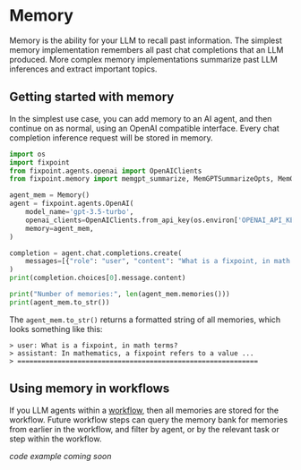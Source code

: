 # Memory

Memory is the ability for your LLM to recall past information. The simplest
memory implementation remembers all past chat completions that an LLM produced.
More complex memory implementations summarize past LLM inferences and extract
important topics.

## Getting started with memory

In the simplest use case, you can add memory to an AI agent, and then continue
on as normal, using an OpenAI compatible interface. Every chat completion
inference request will be stored in memory.

```python
import os
import fixpoint
from fixpoint.agents.openai import OpenAIClients
from fixpoint.memory import memgpt_summarize, MemGPTSummarizeOpts, MemGPTSummaryAgent, Memory

agent_mem = Memory()
agent = fixpoint.agents.OpenAI(
    model_name='gpt-3.5-turbo',
    openai_clients=OpenAIClients.from_api_key(os.environ['OPENAI_API_KEY']),
    memory=agent_mem,
)

completion = agent.chat.completions.create(
    messages=[{"role": "user", "content": "What is a fixpoint, in math terms?"}]
)
print(completion.choices[0].message.content)

print("Number of memories:", len(agent_mem.memories()))
print(agent_mem.to_str())
```

The `agent_mem.to_str()` returns a formatted string of all memories, which looks
something like this:

```text
> user: What is a fixpoint, in math terms?
> assistant: In mathematics, a fixpoint refers to a value ...
> ============================================================
```


## Using memory in workflows

If you LLM agents within a [workflow](/workflows-and-durability/workflows),
then all memories are stored for the workflow. Future workflow steps can query
the memory bank for memories from earlier in the workflow, and filter by agent,
or by the relevant task or step within the workflow.

_code example coming soon_
